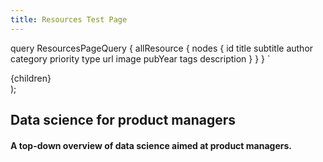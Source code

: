 ```yaml
---
title: Resources Test Page
---
```




  query ResourcesPageQuery {
    allResource {
      nodes {
        id
        title
        subtitle
        author
        category
        priority
        type
        url
        image
        pubYear
        tags
        description
      }
    }
  }
`

  <div>
    {children}
    <ResourceList resources = {data.allResource.nodes} />
  </div>
);

<div style={{ 
  textAlign: 'center',
}}>

<h2 style={{
  color: colors.text1,
}}>
Data science for product managers </h2>

<h4 style={{
  color: colors.primary,
}}>
A top-down overview of data science aimed at product managers.
</h4>

</div>